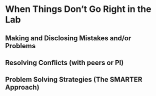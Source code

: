 # When Things Don’t Go Right in the Lab {.unnumbered}

## Making and Disclosing Mistakes and/or Problems


## Resolving Conflicts (with peers or PI)



## Problem Solving Strategies (The SMARTER Approach)